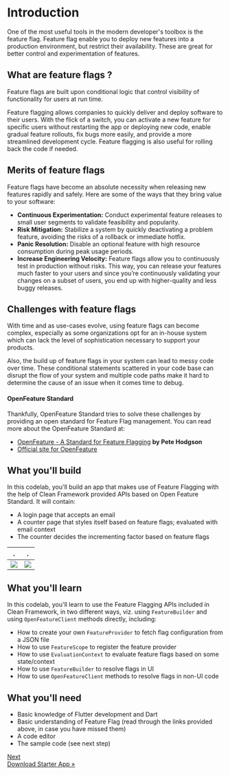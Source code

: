 # Introduction

One of the most useful tools in the modern developer's toolbox is the feature flag.
Feature flag enable you to deploy new features into a production environment, but restrict their availability.
These are great for better control and experimentation of features.

## What are feature flags ?

Feature flags are built upon conditional logic that control visibility of functionality for users at run time.

Feature flagging allows companies to quickly deliver and deploy software to their users.
With the flick of a switch, you can activate a new feature for specific users without restarting the app or deploying new code,
enable gradual feature rollouts, fix bugs more easily, and provide a more streamlined development cycle.
Feature flagging is also useful for rolling back the code if needed.

## Merits of feature flags

Feature flags have become an absolute necessity when releasing new features rapidly and safely.
Here are some of the ways that they bring value to your software:

- **Continuous Experimentation:** Conduct experimental feature releases to small user segments to validate feasibility and popularity.
- **Risk Mitigation:** Stabilize a system by quickly deactivating a problem feature, avoiding the risks of a rollback or immediate hotfix.
- **Panic Resolution:** Disable an optional feature with high resource consumption during peak usage periods.
- **Increase Engineering Velocity:** Feature flags allow you to continuously test in production without risks.
  This way, you can release your features much faster to your users and since you’re continuously validating your changes on a subset of users,
  you end up with higher-quality and less buggy releases.

## Challenges with feature flags

With time and as use-cases evolve, using feature flags can become complex,
especially as some organizations opt for an in-house system which can lack the level of sophistication necessary to support your products.

Also, the build up of feature flags in your system can lead to messy code over time.
These conditional statements scattered in your code base can disrupt the flow of your system
and multiple code paths make it hard to determine the cause of an issue when it comes time to debug.

#### OpenFeature Standard
Thankfully, OpenFeature Standard tries to solve these challenges by providing an open standard for Feature Flag management.
You can read more about the OpenFeature Standard at:

- [OpenFeature - A Standard for Feature Flagging](https://blog.thepete.net/blog/2022/05/19/openfeature---a-standard-for-feature-flagging/) **by Pete Hodgson**
- [Official site for OpenFeature](https://openfeature.dev/)


## What you'll build

In this codelab, you'll build an app that makes use of Feature Flagging
with the help of Clean Framework provided APIs based on Open Feature Standard.
It will contain:
- A login page that accepts an email
- A counter page that styles itself based on feature flags; evaluated with email context
- The counter decides the incrementing factor based on feature flags

.|.
---|---
<Image src="/assets/login-page.png" caption="Login Page"/> | <Image src="/assets/counter-page.png" caption="Counter page"/>

## What you'll learn

In this codelab, you'll learn to use the Feature Flagging APIs included in Clean Framework, in two different ways,
viz. using `FeatureBuilder` and using `OpenFeatureClient` methods directly, including:
- How to create your own `FeatureProvider` to fetch flag configuration from a JSON file
- How to use `FeatureScope` to register the feature provider
- How to use `EvaluationContext` to evaluate feature flags based on some state/context
- How to use `FeatureBuilder` to resolve flags in UI
- How to use `OpenFeatureClient` methods to resolve flags in non-UI code

## What you'll need
- Basic knowledge of Flutter development and Dart
- Basic understanding of Feature Flag (read through the links provided above, in case you have missed them)
- A code editor
- The sample code (see next step)

<nav aria-label="Docs pages navigation" style={{ display: "flex", justifyContent: "space-between", marginTop: "3rem" }}>
  <a></a>
  <a href="/codelabs/feature-flag/starter"
    style={{
      border: "1px solid #ccd0d5",
      borderRadius: "0.4rem",
      display: "block",
      height: "100%",
      lineHeight: "1.25",
      padding: "1rem",
      transition: "border-color 200ms cubic-bezier(0.08,0.52,0.52,1)",
      textDecoration: "none",
      textAlign: "end",
  }}>
    <div  style={{ color: "#525860", fontSize: "0.875rem" }}>Next</div>
    <div  style={{ color: "var(--theme-color)" }}>Download Starter App »</div>
  </a>
</nav>